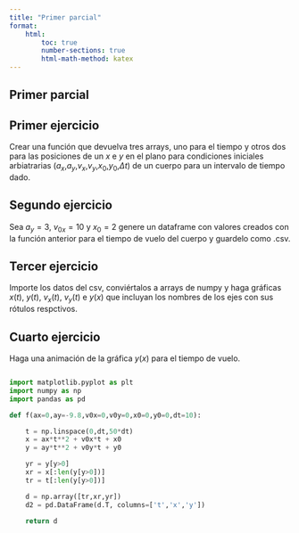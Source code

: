 ```yaml
---
title: "Primer parcial"
format: 
    html: 
        toc: true
        number-sections: true
        html-math-method: katex
---
```



## Primer parcial

::: {.#exr-primero}
## Primer ejercicio

Crear una función que devuelva tres arrays, uno para  el tiempo y otros dos para las posiciones de 
un $x$ e $y$ en el plano para condiciones iniciales arbiatrarias ($a_x$,$a_y$,$v_x$,$v_y$,$x_0$,$y_0$,$\Delta t$) 
de un cuerpo para un intervalo de tiempo dado.
:::

::: {.#exr-segundo}
## Segundo ejercicio
Sea $a_y=3$, $v_{0x}=10$ y $x_0=2$ genere un dataframe con valores creados con la función anterior 
para el tiempo de vuelo del cuerpo y guardelo como .csv.
:::

::: {.#exr-tercero}
## Tercer ejercicio

Importe los datos del csv, conviértalos a arrays de numpy y haga gráficas $x(t)$, $y(t)$, $v_x(t)$, 
$v_y(t)$ e $y(x)$ que incluyan los nombres de los ejes con sus rótulos respctivos.
:::

::: {.#exr-extra}
## Cuarto ejercicio

Haga una animación de la gráfica $y(x)$ para el tiempo de vuelo.
:::


``` python

import matplotlib.pyplot as plt
import numpy as np
import pandas as pd

def f(ax=0,ay=-9.8,v0x=0,v0y=0,x0=0,y0=0,dt=10):

    t = np.linspace(0,dt,50*dt)
    x = ax*t**2 + v0x*t + x0
    y = ay*t**2 + v0y*t + y0

    yr = y[y>0]
    xr = x[:len(y[y>0])]
    tr = t[:len(y[y>0])]

    d = np.array([tr,xr,yr])
    d2 = pd.DataFrame(d.T, columns=['t','x','y'])

    return d

```